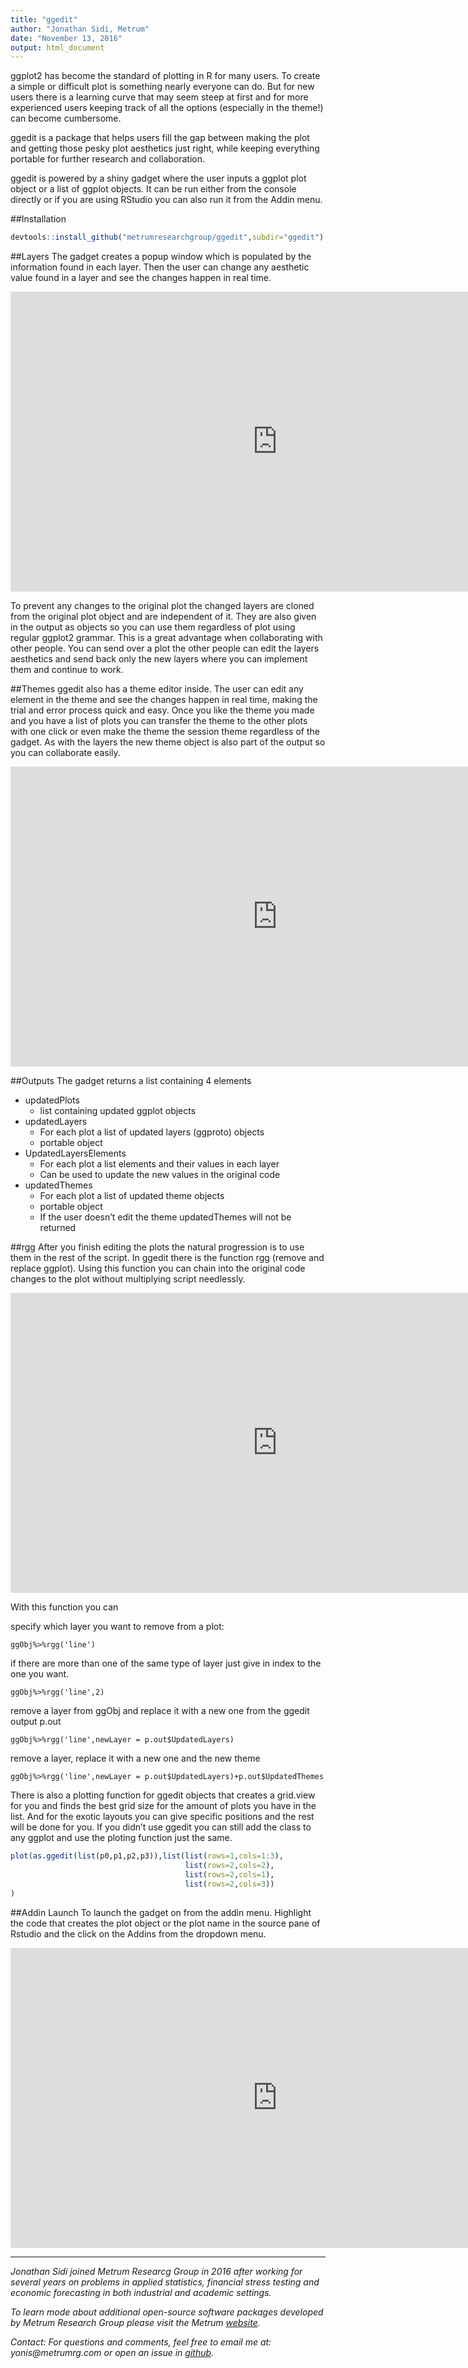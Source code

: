 ```yaml
---
title: "ggedit"
author: "Jonathan Sidi, Metrum"
date: "November 13, 2016"
output: html_document
---
```


ggplot2 has become the standard of plotting in R for many users. To create a simple or difficult plot is something nearly everyone can do. But for new users there is a learning curve that may seem steep at first and for more experienced users keeping track of all the options (especially in the theme!) can become cumbersome. 

ggedit is a package that helps users fill the gap between making the plot and getting those pesky plot aesthetics just right, while keeping everything portable for further research and collaboration.

ggedit is powered by a shiny gadget where the user inputs a ggplot plot object or a list of ggplot objects. It can be run either from the console directly or if you are using RStudio you can also run it from the Addin menu.

##Installation
```r
devtools::install_github("metrumresearchgroup/ggedit",subdir="ggedit")
```

##Layers
The gadget creates a popup window which is populated by the information found in each layer. Then the user can change any aesthetic value found in a layer and see the changes happen in real time.

<iframe width="854" height="480" src="https://www.youtube.com/embed/OvMWCHpCmaI" frameborder="0" allowfullscreen></iframe>

To prevent any changes to the original plot the changed layers are cloned from the original plot object and are independent of it. They are also given in the output as objects so you can use them regardless of plot using regular ggplot2 grammar. This is a great advantage when collaborating with other people. You can send over a plot the other people can edit the layers aesthetics and send back only the new layers where you can implement them and continue to work. 

##Themes
ggedit also has a theme editor inside. The user can edit any element in the theme and see the changes happen in real time, making the trial and error process quick and easy. Once you like the theme you made and you have a list of plots you can transfer the theme to the other plots with one click or even make the theme the session theme regardless of the gadget. As with the layers the new theme object is also part of the output so you can collaborate easily.

<iframe width="854" height="480" src="https://www.youtube.com/embed/813QxbsrvLM" frameborder="0" allowfullscreen></iframe>

##Outputs
The gadget returns a list containing 4 elements

  - updatedPlots
    - list containing updated ggplot objects
  - updatedLayers
    - For each plot a list of updated layers (ggproto) objects
    - portable object
  - UpdatedLayersElements
    - For each plot a list elements and their values in each layer
    - Can be used to update the new values in the original code
  - updatedThemes
    - For each plot a list of updated theme objects
    - portable object
    - If the user doesn't edit the theme updatedThemes will not be returned

##rgg
After you finish editing the plots the natural progression is to use them in the rest of the script. In ggedit there is the function rgg (remove and replace ggplot). Using this function you can chain into the original code changes to the plot without multiplying script needlessly.

<iframe width="854" height="480" src="https://www.youtube.com/embed/0QmJHwoWQWM" frameborder="0" allowfullscreen></iframe>

With this function you can 

specify which layer you want to remove from a plot:

`ggObj%>%rgg('line')`

if there are more than one of the same type of layer just give in index to the one you want.

`ggObj%>%rgg('line',2)`

remove a layer from ggObj and replace it with a new one from the ggedit output p.out

`ggObj%>%rgg('line',newLayer = p.out$UpdatedLayers)`

remove a layer, replace it with a new one and the new theme 

`ggObj%>%rgg('line',newLayer = p.out$UpdatedLayers)+p.out$UpdatedThemes`

There is also a plotting function for ggedit objects that creates a grid.view for you and finds the best grid size for the amount of plots you have in the list. And for the exotic layouts you can give specific positions and the rest will be done for you. If you didn't use ggedit you can still add the class to any ggplot and use the ploting function just the same.

```r
plot(as.ggedit(list(p0,p1,p2,p3)),list(list(rows=1,cols=1:3),
                                       list(rows=2,cols=2),
                                       list(rows=2,cols=1),
                                       list(rows=2,cols=3))
)
```

##Addin Launch
To launch the gadget on from the addin menu. Highlight the code that creates the plot object or the plot name in the source pane of Rstudio and the click on the Addins from the dropdown menu.

<iframe width="854" height="480" src="https://www.youtube.com/embed/693XhHt8fug" frameborder="0" allowfullscreen></iframe>

<hr>
<em>
Jonathan Sidi joined Metrum Researcg Group in 2016 after working for several years on problems in applied statistics, financial stress testing and economic forecasting in both industrial and academic settings.

To learn mode about additional open-source software packages developed by Metrum Research Group please visit the Metrum <a href="http://metrumrg.com/opensourcetools.html" target="_blank">website</a>.

Contact: For questions and comments, feel free to email me at: yonis@metrumrg.com or open an issue in <a href="https://github.com/metrumresearchgroup/ggedit/issues" target="_blank">github</a>.
</em>